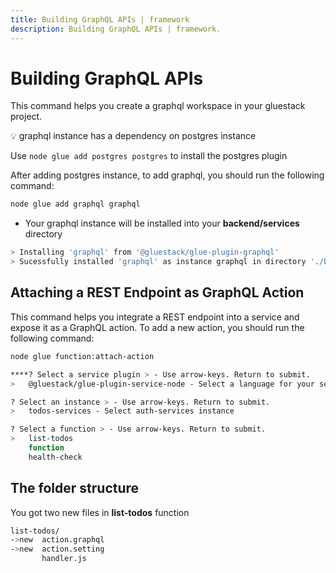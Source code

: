 ```yaml
---
title: Building GraphQL APIs | framework
description: Building GraphQL APIs | framework.
---
```



<Meta title="Getting started/Building GraphQL APIs" />

# Building GraphQL APIs

This command helps you create a graphql workspace in your gluestack project. 

<aside>
💡 graphql instance has a dependency on postgres instance

Use `node glue add postgres postgres` to install the postgres plugin

</aside>

After adding postgres instance, to add graphql, you should run the following command:

```bash
node glue add graphql graphql
```

- Your graphql instance will be installed into your **backend/services** directory

```bash
> Installing 'graphql' from '@gluestack/glue-plugin-graphql'
> Sucessfully installed 'graphql' as instance graphql in directory './backend/services/graphql'
```

## Attaching a REST Endpoint as GraphQL Action

This command helps you integrate a REST endpoint into a service and expose it as a GraphQL action. To add a new action, you should run the following command:

```bash
node glue function:attach-action

****? Select a service plugin > - Use arrow-keys. Return to submit.
>   @gluestack/glue-plugin-service-node - Select a language for your service

? Select an instance > - Use arrow-keys. Return to submit.
>   todos-services - Select auth-services instance

? Select a function > - Use arrow-keys. Return to submit.
>   list-todos
    function
    health-check
```

## **The folder structure**

You got two new files in **list-todos** function

```bash
list-todos/
->new  action.graphql
->new  action.setting
       handler.js
```